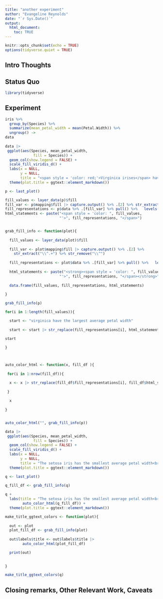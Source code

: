 ```yaml
---
title: "another experiment"
author: "Evangeline Reynolds"
date: "`r Sys.Date()`"
output: 
  html_document:
    toc: TRUE
---
```


```r
knitr::opts_chunk$set(echo = TRUE)
options(tidyverse.quiet = TRUE)
```




## Intro Thoughts


## Status Quo

```r
library(tidyverse)
```

## Experiment

```r
iris %>% 
  group_by(Species) %>% 
  summarize(mean_petal_width = mean(Petal.Width)) %>% 
  ungroup() ->
data  
  
data |>
 ggplot(aes(Species, mean_petal_width,
             fill = Species)) +
  geom_col(show.legend = FALSE) +
  scale_fill_viridis_d() +
  labs(x = NULL,
       y = NULL,
       title = "<span style = 'color: red;'>Virginica irises</span> have the largest average petal width") +
  theme(plot.title = ggtext::element_markdown())

p <- last_plot()

fill_values <- layer_data(p)$fill 
fill_var <- p$mapping$fill |> capture.output() %>% .[2] %>% str_extract("\\^.+") %>% str_remove("\\^")
fill_representations <- p$data %>% .[fill_var] %>% pull() %>%   levels()
html_statements <- paste("<span style = 'color: ", fill_values, 
                         "'>", fill_representations, "</span>") 


grab_fill_info <- function(plot){
  
  fill_values <- layer_data(plot)$fill 
  
  fill_var <- plot$mapping$fill |> capture.output() %>% .[2] %>% 
    str_extract("\\^.+") %>% str_remove("\\^")
  
  fill_representations <- plot$data %>% .[fill_var] %>% pull() %>%   levels()
  
  html_statements <- paste("<strong><span style = 'color: ", fill_values, 
                         "'>", fill_representations, "</span></strong>") 
  
  data.frame(fill_values, fill_representations, html_statements)
  
}

grab_fill_info(p)


```



```r
for(i in 1:length(fill_values)){

  start <- "virginica have the largest average petal width"
  
  start <- start |> str_replace(fill_representations[i], html_statements[i])

start
  
}



auto_color_html <- function(x, fill_df ){
  
 for(i in 1:nrow(fill_df)){

  x <- x |> str_replace(fill_df$fill_representations[i], fill_df$html_statements[i])
  
 }
  
  x
  
}


auto_color_html("", grab_fill_info(p))

data |>
 ggplot(aes(Species, mean_petal_width,
             fill = Species)) +
  geom_col(show.legend = FALSE) +
  scale_fill_viridis_d() +
  labs(x = NULL,
       y = NULL,
       title = "The setosa iris has the smallest average petal width<br>and the virginica irises have largest average petal width<br> while versicolor is in-between") +
  theme(plot.title = ggtext::element_markdown())

q <- last_plot()

q_fill_df <- grab_fill_info(q)
  
q + 
  labs(title = "The setosa iris has the smallest average petal width<br>and the virginica irises have largest average petal width<br> while versicolor is in-between" |> 
        auto_color_html(q_fill_df)) +
  theme(plot.title = ggtext::element_markdown())
```



```r
make_title_ggtext_colors <- function(plot){
  
  out <- plot
  plot_fill_df <- grab_fill_info(plot)
  
  out$labels$title <- out$labels$title |> 
        auto_color_html(plot_fill_df)

  print(out)
  
  
}

make_title_ggtext_colors(q)


```



## Closing remarks, Other Relevant Work, Caveats
